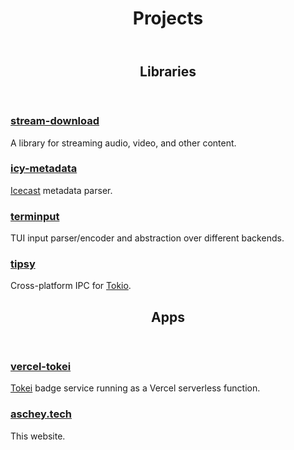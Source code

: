
<style>
  {`
    .prose svg {
      color: var(--color-blue-900);
    }
    .dark .prose {
      svg {
        color: var(--color-cyan-500);
      }
    }
  `}
</style>

<header>

# Projects

</header>

<header class="border-b border-gray-500">

## <Book/> Libraries

</header>

### [stream-download](https://github.com/aschey/stream-download-rs)

A library for streaming audio, video, and other content.

### [icy-metadata](https://github.com/aschey/icy-metadata)

[Icecast](https://icecast.org) metadata parser.

### [terminput](https://github.com/aschey/terminput)

TUI input parser/encoder and abstraction over different backends.

### [tipsy](https://github.com/aschey/tipsy)

Cross-platform IPC for [Tokio](https://tokio.rs).

<header class="border-b border-gray-500">

## <Computer/> Apps

</header>

### [vercel-tokei](https://github.com/aschey/vercel-tokei)

[Tokei](https://github.com/XAMPPRocky/tokei) badge service running as a Vercel serverless function.

### [aschey.tech](https://github.com/aschey/aschey.tech)

This website.
